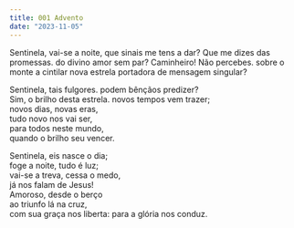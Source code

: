 ```yaml
---
title: 001 Advento
date: "2023-11-05"
---
```


<body>
Sentinela, vai-se a noite,  
que sinais me tens a dar?  
Que me dizes das promessas. 
do divino amor sem par?    
Caminheiro! Não percebes. 
sobre o monte a cintilar  
nova estrela portadora  
de mensagem singular?     

Sentinela, tais fulgores. 
podem bênçãos predizer?  
Sim, o brilho desta estrela. 
novos tempos vem trazer;  
novos dias, novas eras,  
tudo novo nos vai ser,  
para todos neste mundo,  
quando o brilho seu vencer.  

Sentinela, eis nasce o dia;  
foge a noite, tudo é luz;  
vai-se a treva, cessa o medo,  
já nos falam de Jesus!  
Amoroso, desde o berço  
ao triunfo lá na cruz,  
com sua graça nos liberta: 
para a glória nos conduz.  

</body>


